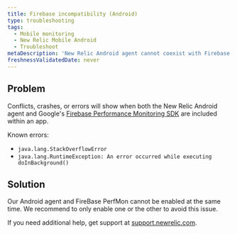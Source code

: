 ```yaml
---
title: Firebase incompatibility (Android)
type: troubleshooting
tags:
  - Mobile monitoring
  - New Relic Mobile Android
  - Troubleshoot
metaDescription: 'New Relic Android agent cannot coexist with Firebase PerfMon SDK'
freshnessValidatedDate: never
---
```


## Problem

Conflicts, crashes, or errors will show when both the New Relic Android agent and Google's [Firebase Performance Monitoring SDK](https://firebase.google.com/docs/perf-mon) are included within an app.

Known errors:

* `java.lang.StackOverflowError`
* `java.lang.RuntimeException: An error occurred while executing doInBackground()`

## Solution

Our Android agent and FireBase PerfMon cannot be enabled at the same time. We recommend to only enable one or the other to avoid this issue.

If you need additional help, get support at [support.newrelic.com](https://support.newrelic.com).
